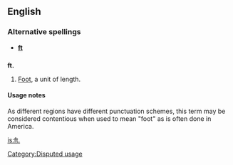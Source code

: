 {{see|ft|Ft|Ft.|FT}}
==English==

===Alternative spellings===
*'''[[ft]]'''

==={{abbreviation}}===
'''ft.'''

# {{US}} [[foot|Foot]], a unit of length.

====Usage notes====
As different regions have different punctuation schemes, this term may be considered contentious when used to mean "foot" as is often done in America.

[[Category:Disputed usage]]

[[is:ft.]]